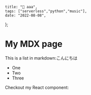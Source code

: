    title: "🥺 aaa",
    tags: ["serverless","python","music"],
    date: "2022-08-08",
};

# My MDX page

This is a list in markdown:こんにちは
- One
- Two
- Three

Checkout my React component:
